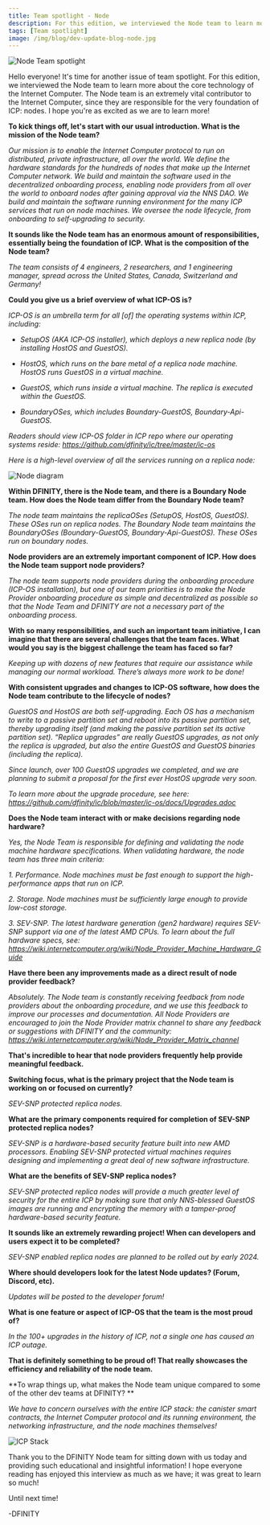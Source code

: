 ```yaml
---
title: Team spotlight - Node 
description: For this edition, we interviewed the Node team to learn more about the core technology of the Internet Computer. 
tags: [Team spotlight]
image: /img/blog/dev-update-blog-node.jpg
---
```


![Node Team spotlight](../../static/img/blog/dev-update-blog-node.jpg)

Hello everyone! It's time for another issue of team spotlight. 
For this edition, we interviewed the Node team to learn more about the core technology of the Internet Computer. 
The Node team is an extremely vital contributor to the Internet Computer, since they are responsible for the very foundation of ICP: nodes. I hope you're as excited as we are to learn more! 

**To kick things off, let's start with our usual introduction. What is the mission of the Node team?**

*Our mission is to enable the Internet Computer protocol to run on distributed, private infrastructure, all over the world. 
We define the hardware standards for the hundreds of nodes that make up the Internet Computer network. 
We build and maintain the software used in the decentralized onboarding process, enabling node providers from all over the world to onboard nodes after gaining approval via the NNS DAO. We build and maintain the software running environment for the many ICP services that run on node machines. We oversee the node lifecycle, from onboarding to self-upgrading to security.*

**It sounds like the Node team has an enormous amount of responsibilities, essentially being the foundation of ICP. What is the composition of the Node team?**

*The team consists of 4 engineers, 2 researchers, and 1 engineering manager, spread across the United States, Canada, Switzerland and Germany!*

**Could you give us a brief overview of what ICP-OS is?**

*ICP-OS is an umbrella term for all [of] the operating systems within ICP, including:*

- *SetupOS (AKA ICP-OS installer), which deploys a new replica node (by installing HostOS and GuestOS).*

- *HostOS, which runs on the bare metal of a replica node machine. HostOS runs GuestOS in a virtual machine.*

- *GuestOS, which runs inside a virtual machine. The replica is executed within the GuestOS.*

- *BoundaryOSes, which includes Boundary-GuestOS, Boundary-Api-GuestOS.*

*Readers should view ICP-OS folder in ICP repo where our operating systems reside: https://github.com/dfinity/ic/tree/master/ic-os*

*Here is a high-level overview of all the services running on a replica node:*

![Node diagram](../../static/img/blog/node-diagram.png)

**Within DFINITY, there is the Node team, and there is a Boundary Node team. How does the Node team differ from the Boundary Node team?**

*The node team maintains the replicaOSes (SetupOS, HostOS, GuestOS). These OSes run on replica nodes. The Boundary Node team maintains the BoundaryOSes (Boundary-GuestOS, Boundary-Api-GuestOS). These OSes run on boundary nodes.*

**Node providers are an extremely important component of ICP. How does the Node team support node providers?**

*The node team supports node providers during the onboarding procedure (ICP-OS installation), but one of our team priorities is to make the Node Provider onboarding procedure as simple and decentralized as possible so that the Node Team and DFINITY are not a necessary part of the onboarding process.*

**With so many responsibilities, and such an important team initiative, I can imagine that there are several challenges that the team faces. What would you say is the biggest challenge the team has faced so far?**

*Keeping up with dozens of new features that require our assistance while managing our normal workload. There’s always more work to be done!*

**With consistent upgrades and changes to ICP-OS software, how does the Node team contribute to the lifecycle of nodes?**

*GuestOS and HostOS are both self-upgrading. Each OS has a mechanism to write to a passive partition set and reboot into its passive partition set, thereby upgrading itself (and making the passive partition set its active partition set). “Replica upgrades” are really GuestOS upgrades, as not only the replica is upgraded, but also the entire GuestOS and GuestOS binaries (including the replica).*

*Since launch, over 100 GuestOS upgrades we completed, and we are planning to submit a proposal for the first ever HostOS upgrade very soon.*

*To learn more about the upgrade procedure, see here: https://github.com/dfinity/ic/blob/master/ic-os/docs/Upgrades.adoc*

**Does the Node team interact with or make decisions regarding node hardware?**

*Yes, the Node Team is responsible for defining and validating the node machine hardware specifications. When validating hardware, the node team has three main criteria:*

*1. Performance. Node machines must be fast enough to support the high-performance apps that run on ICP.*

*2. Storage. Node machines must be sufficiently large enough to provide low-cost storage.*

*3. SEV-SNP. The latest hardware generation (gen2 hardware) requires SEV-SNP support via one of the latest AMD CPUs. To learn about the full hardware specs, see: https://wiki.internetcomputer.org/wiki/Node_Provider_Machine_Hardware_Guide*

**Have there been any improvements made as a direct result of node provider feedback?**

*Absolutely. The Node team is constantly receiving feedback from node providers about the onboarding procedure, and we use this feedback to improve our processes and documentation. All Node Providers are encouraged to join the Node Provider matrix channel to share any feedback or suggestions with DFINITY and the community: https://wiki.internetcomputer.org/wiki/Node_Provider_Matrix_channel*

**That's incredible to hear that node providers frequently help provide meaningful feedback.**

**Switching focus, what is the primary project that the Node team is working on or focused on currently?**

*SEV-SNP protected replica nodes.*

**What are the primary components required for completion of SEV-SNP protected replica nodes?**

*SEV-SNP is a hardware-based security feature built into new AMD processors. Enabling SEV-SNP protected virtual machines requires designing and implementing a great deal of new software infrastructure.*

**What are the benefits of SEV-SNP replica nodes?**

*SEV-SNP protected replica nodes will provide a much greater level of security for the entire ICP by making sure that only NNS-blessed GuestOS images are running and encrypting the memory with a tamper-proof hardware-based security feature.*

**It sounds like an extremely rewarding project! When can developers and users expect it to be completed?**

*SEV-SNP enabled replica nodes are planned to be rolled out by early 2024.*

**Where should developers look for the latest Node updates? (Forum, Discord, etc).**
 
*Updates will be posted to the developer forum!*

**What is one feature or aspect of ICP-OS that the team is the most proud of?**

*In the 100+ upgrades in the history of ICP, not a single one has caused an ICP outage.*

**That is definitely something to be proud of! That really showcases the efficiency and reliability of the node team.**

**To wrap things up, what makes the Node team unique compared to some of the other dev teams at DFINITY? **

*We have to concern ourselves with the entire ICP stack: the canister smart contracts, the Internet Computer protocol and its running environment, the networking infrastructure, and the node machines themselves!*

![ICP Stack](../../static/img/blog/ic-stack.png)

Thank you to the DFINITY Node team for sitting down with us today and providing such educational and insightful information! I hope everyone reading has enjoyed this interview as much as we have; it was great to learn so much!

Until next time!

-DFINITY
